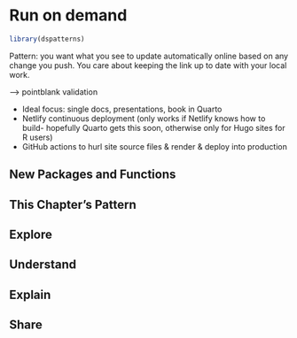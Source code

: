 # Run on demand

```r
library(dspatterns)
```

Pattern: you want what you see to update automatically online based on any change you push. You care about keeping the link up to date with your local work.

--> pointblank validation

- Ideal focus: single docs, presentations, book in Quarto
- Netlify continuous deployment (only works if Netlify knows how to build- hopefully Quarto gets this soon, otherwise only for Hugo sites for R users)
- GitHub actions to hurl site source files & render & deploy into production

## New Packages and Functions  

## This Chapter's Pattern

## Explore

## Understand

## Explain

## Share


